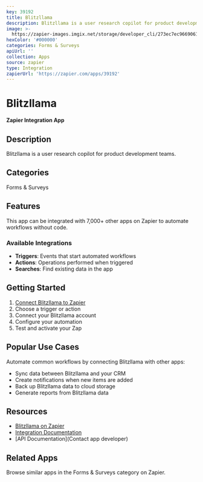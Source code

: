 ```yaml
---
key: 39192
title: Blitzllama
description: Blitzllama is a user research copilot for product development teams.
image: >-
  https://zapier-images.imgix.net/storage/developer_cli/273ec7ec9669061c6a91bd7b4b410f63_3.png?auto=format%2Ccompress&ixlib=python-3.0.0&q=50
hexColor: '#000000'
categories: Forms & Surveys
apiUrl: ''
collection: Apps
source: zapier
type: Integration
zapierUrl: 'https://zapier.com/apps/39192'
---
```

# Blitzllama

**Zapier Integration App**

## Description

Blitzllama is a user research copilot for product development teams.

## Categories

Forms & Surveys

## Features

This app can be integrated with 7,000+ other apps on Zapier to automate workflows without code.

### Available Integrations

- **Triggers**: Events that start automated workflows
- **Actions**: Operations performed when triggered
- **Searches**: Find existing data in the app

## Getting Started

1. [Connect Blitzllama to Zapier](https://zapier.com/apps/39192)
2. Choose a trigger or action
3. Connect your Blitzllama account
4. Configure your automation
5. Test and activate your Zap

## Popular Use Cases

Automate common workflows by connecting Blitzllama with other apps:

- Sync data between Blitzllama and your CRM
- Create notifications when new items are added
- Back up Blitzllama data to cloud storage
- Generate reports from Blitzllama data

## Resources

- [Blitzllama on Zapier](https://zapier.com/apps/39192)
- [Integration Documentation](https://zapier.com/apps/39192/integrations)
- [API Documentation](Contact app developer)

## Related Apps

Browse similar apps in the Forms & Surveys category on Zapier.
